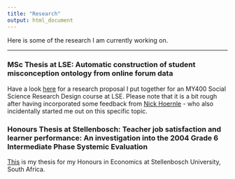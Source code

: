 ```yaml
---
title: "Research"
output: html_document
---
```


Here is some of the research I am currently working on.

***

### MSc Thesis at LSE: Automatic construction of student misconception ontology from online forum data

Have a look [here](/img/my400-assignment-after-feedback.pdf) for a research proposal I put together for an MY400 Social Science Research Design course at LSE. Please note that it is a bit rough after having incorporated some feedback from [Nick Hoernle](https://nickhoernle.com) - who also incidentally started me out on this specific topic.

### Honours Thesis at Stellenbosch: Teacher job satisfaction and learner performance: An investigation into the 2004 Grade 6 Intermediate Phase Systemic Evaluation

[This](/img/honours-thesis.pdf) is my thesis for my Honours in Economics at Stellenbosch University, South Africa.